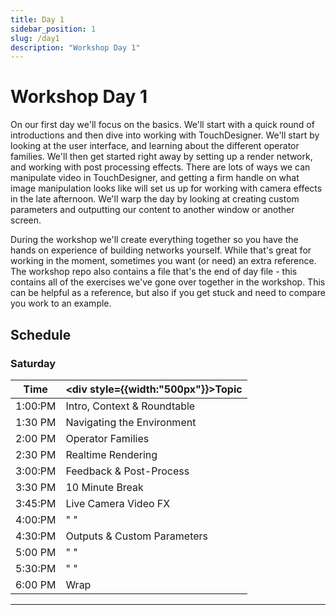 ```yaml
---
title: Day 1
sidebar_position: 1
slug: /day1
description: "Workshop Day 1"
---
```



# Workshop Day 1

On our first day we'll focus on the basics. We'll start with a quick round of introductions and then dive into working with TouchDesigner. We'll start by looking at the user interface, and learning about the different operator families. We'll then get started right away by setting up a render network, and working with post processing effects. There are lots of ways we can manipulate video in TouchDesigner, and getting a firm handle on what image manipulation looks like will set us up for working with camera effects in the late afternoon. We'll warp the day by looking at creating custom parameters and outputting our content to another window or another screen. 

During the workshop we'll create everything together so you have the hands on experience of building networks yourself. While that's great for working in the moment, sometimes you want (or need) an extra reference. The workshop repo also contains a file that's the end of day file - this contains all of the exercises we've gone over together in the workshop. This can be helpful as a reference, but also if you get stuck and need to compare you work to an example.

## Schedule

### Saturday 
| Time    | <div style={{width:"500px"}}>Topic</div> |
| ------- | :--------------------------------------- |
| 1:00:PM | Intro, Context & Roundtable              |
| 1:30 PM | Navigating the Environment               |
| 2:00 PM | Operator Families                        |
| 2:30 PM | Realtime Rendering                       |
| 3:00:PM | Feedback & Post-Process                  |
| 3:30 PM | 10 Minute Break                          |
| 3:45:PM | Live Camera Video FX                     |
| 4:00:PM | "                        "               |
| 4:30:PM | Outputs & Custom Parameters              |
| 5:00 PM | "                        "               |
| 5:30:PM | "                        "               |
| 6:00 PM | Wrap                                     |
---
<DocCardList />

<!-- links -->